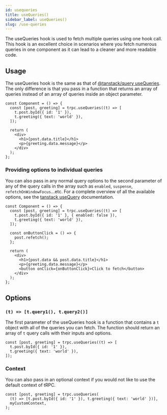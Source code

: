 ```yaml
---
id: usequeries
title: useQueries()
sidebar_label: useQueries()
slug: /use-queries
---
```


The useQueries hook is used to fetch multiple queries using one hook call. This hook is an excellent choice in scenarios where you fetch numerous queries in one component as it can lead to a cleaner and more readable code.

## Usage

The useQueries hook is the same as that of [@tanstack/query useQueries](https://tanstack.com/query/v4/docs/react/reference/useQueries). The only difference is that you pass in a function that returns an array of queries instead of an array of queries inside an object parameter.

```tsx
const Component = () => {
  const [post, greeting] = trpc.useQueries((t) => [
    t.post.byId({ id: '1' }),
    t.greeting({ text: 'world' }),
  ]);

  return (
    <div>
      <h1>{post.data.title}</h1>
      <p>{greeting.data.message}</p>
    </div>
  );
};
```

### Providing options to individual queries

You can also pass in any normal query options to the second parameter of any of the query calls in the array such as `enabled`, `suspense`, `refetchOnWindowFocus`...etc. For a complete overview of all the available options, see the [tanstack useQuery](https://tanstack.com/query/v4/docs/react/reference/useQuery) documentation.

```tsx
const Component = () => {
  const [post, greeting] = trpc.useQueries((t) => [
    t.post.byId({ id: '1' }, { enabled: false }),
    t.greeting({ text: 'world' }),
  ]);

  const onButtonClick = () => {
    post.refetch();
  };

  return (
    <div>
      <h1>{post.data && post.data.title}</h1>
      <p>{greeting.data.message}</p>
      <button onClick={onButtonClick}>Click to fetch</button>
    </div>
  );
};
```

## Options

### `(t) => [t.query1(), t.query2()]`

The first parameter of the useQueries hook is a function that contains a `t` object with all of the queries you can fetch. The function should return an array of `t` query calls with their inputs and options.

```tsx
const [post, greeting] = trpc.useQueries((t) => [
  t.post.byId({ id: '1' }),
  t.greeting({ text: 'world' }),
]);
```

### Context

You can also pass in an optional context if you would not like to use the default context of tRPC.

```tsx
const [post, greeting] = trpc.useQueries(
  (t) => [t.post.byId({ id: '1' }), t.greeting({ text: 'world' })],
  myCustomContext,
);
```
